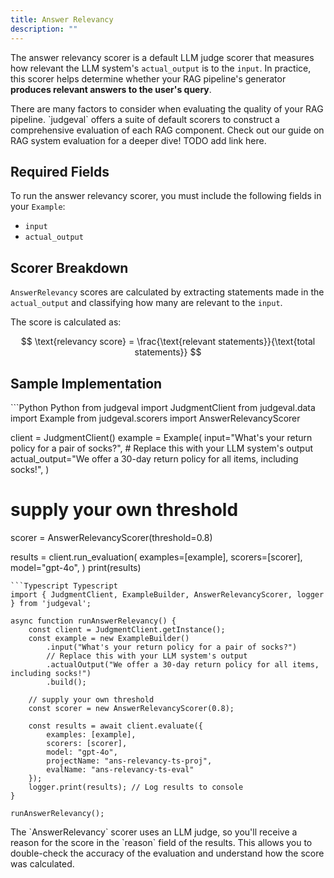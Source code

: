 ```yaml
---
title: Answer Relevancy
description: ""
---
```


The answer relevancy scorer is a default LLM judge scorer that measures how relevant the LLM system's `actual_output` is to the `input`.
In practice, this scorer helps determine whether your RAG pipeline's generator **produces relevant answers to the user's query**.

<Tip>
There are many factors to consider when evaluating the quality of your RAG pipeline. `judgeval` offers a suite of default scorers to construct a comprehensive 
evaluation of each RAG component. Check out our guide on RAG system evaluation for a deeper dive! TODO add link here.
</Tip>

## Required Fields

To run the answer relevancy scorer, you must include the following fields in your `Example`:
- `input`
- `actual_output`

## Scorer Breakdown

`AnswerRelevancy` scores are calculated by extracting statements made in the `actual_output` and classifying how many are relevant to the `input`.

The score is calculated as:

$$
\text{relevancy score} = \frac{\text{relevant statements}}{\text{total statements}}
$$

## Sample Implementation

<CodeGroup>
```Python Python
from judgeval import JudgmentClient
from judgeval.data import Example
from judgeval.scorers import AnswerRelevancyScorer

client = JudgmentClient()
example = Example(
    input="What's your return policy for a pair of socks?",
    # Replace this with your LLM system's output
    actual_output="We offer a 30-day return policy for all items, including socks!",
)
# supply your own threshold
scorer = AnswerRelevancyScorer(threshold=0.8)

results = client.run_evaluation(
    examples=[example],
    scorers=[scorer],
    model="gpt-4o",
)
print(results)
```
```Typescript Typescript
import { JudgmentClient, ExampleBuilder, AnswerRelevancyScorer, logger } from 'judgeval';

async function runAnswerRelevancy() {
    const client = JudgmentClient.getInstance();
    const example = new ExampleBuilder()
        .input("What's your return policy for a pair of socks?")
        // Replace this with your LLM system's output
        .actualOutput("We offer a 30-day return policy for all items, including socks!")
        .build();

    // supply your own threshold
    const scorer = new AnswerRelevancyScorer(0.8);

    const results = await client.evaluate({
        examples: [example],
        scorers: [scorer],
        model: "gpt-4o",
        projectName: "ans-relevancy-ts-proj",
        evalName: "ans-relevancy-ts-eval"
    });
    logger.print(results); // Log results to console
}

runAnswerRelevancy();
```
</CodeGroup>

<Note>
The `AnswerRelevancy` scorer uses an LLM judge, so you'll receive a reason for the score in the `reason` field of the results. 
This allows you to double-check the accuracy of the evaluation and understand how the score was calculated.
</Note>
